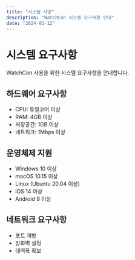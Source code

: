 ```yaml
---
title: "시스템 사양"
description: "WatchCon 시스템 요구사항 안내"
date: "2024-01-12"
---
```


# 시스템 요구사항

WatchCon 사용을 위한 시스템 요구사항을 안내합니다.

## 하드웨어 요구사항

- CPU: 듀얼코어 이상
- RAM: 4GB 이상
- 저장공간: 1GB 이상
- 네트워크: 1Mbps 이상

## 운영체제 지원

- Windows 10 이상
- macOS 10.15 이상
- Linux (Ubuntu 20.04 이상)
- iOS 14 이상
- Android 9 이상

## 네트워크 요구사항

- 포트 개방
- 방화벽 설정
- 대역폭 확보
